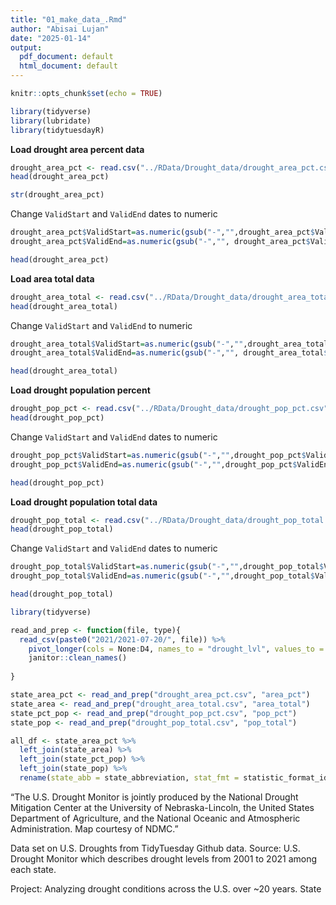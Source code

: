 ```yaml
---
title: "01_make_data_.Rmd"
author: "Abisai Lujan"
date: "2025-01-14"
output:
  pdf_document: default
  html_document: default
---
```


```r
knitr::opts_chunk$set(echo = TRUE)
```


```r
library(tidyverse)
library(lubridate)
library(tidytuesdayR)
```



**Load drought area percent data**
```r
drought_area_pct <- read.csv("../RData/Drought_data/drought_area_pct.csv")
head(drought_area_pct)
```
```r
str(drought_area_pct)
```
Change `ValidStart` and `ValidEnd` dates to numeric
```r
drought_area_pct$ValidStart=as.numeric(gsub("-","",drought_area_pct$ValidStart))
drought_area_pct$ValidEnd=as.numeric(gsub("-","", drought_area_pct$ValidEnd))
```

```r
head(drought_area_pct)
```


**Load area total data**

```r
drought_area_total <- read.csv("../RData/Drought_data/drought_area_total.csv")
head(drought_area_total)
```
Change `ValidStart` and `ValidEnd` to numeric
```r
drought_area_total$ValidStart=as.numeric(gsub("-","",drought_area_total$ValidStart))
drought_area_total$ValidEnd=as.numeric(gsub("-","", drought_area_total$ValidEnd))
```
```r
head(drought_area_total)
```



**Load drought population percent**

```r
drought_pop_pct <- read.csv("../RData/Drought_data/drought_pop_pct.csv")
head(drought_pop_pct)
```
Change `ValidStart` and `ValidEnd` dates to numeric
```r
drought_pop_pct$ValidStart=as.numeric(gsub("-","",drought_pop_pct$ValidStart))
drought_pop_pct$ValidEnd=as.numeric(gsub("-","",drought_pop_pct$ValidEnd))
```
```r
head(drought_pop_pct)
```



**Load drought population total data**
```r
drought_pop_total <- read.csv("../RData/Drought_data/drought_pop_total.csv")
head(drought_pop_total)
```
Change `ValidStart` and `ValidEnd` dates to numeric 
```r
drought_pop_total$ValidStart=as.numeric(gsub("-","",drought_pop_total$ValidStart))
drought_pop_total$ValidEnd=as.numeric(gsub("-","",drought_pop_total$ValidEnd))
```
```r
head(drought_pop_total)
```



















```r
library(tidyverse)

read_and_prep <- function(file, type){
  read_csv(paste0("2021/2021-07-20/", file)) %>% 
    pivot_longer(cols = None:D4, names_to = "drought_lvl", values_to = type) %>% 
    janitor::clean_names()
  
}

state_area_pct <- read_and_prep("drought_area_pct.csv", "area_pct")
state_area <- read_and_prep("drought_area_total.csv", "area_total")
state_pct_pop <- read_and_prep("drought_pop_pct.csv", "pop_pct")
state_pop <- read_and_prep("drought_pop_total.csv", "pop_total")

all_df <- state_area_pct %>% 
  left_join(state_area) %>% 
  left_join(state_pct_pop) %>% 
  left_join(state_pop) %>% 
  rename(state_abb = state_abbreviation, stat_fmt = statistic_format_id)
```





































































"The U.S. Drought Monitor is jointly produced by the National Drought Mitigation Center at the University of Nebraska-Lincoln, the United States Department of Agriculture, and the National Oceanic and Atmospheric Administration. Map courtesy of NDMC."

Data set on U.S. Droughts from TidyTuesday Github data. Source: U.S. Drought Monitor which describes drought levels from 2001 to 2021 among each state. 

Project: Analyzing drought conditions across the U.S. over ~20 years. State 










































